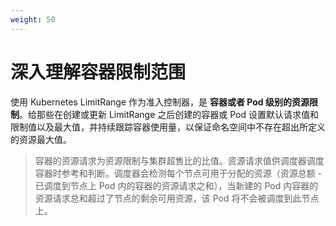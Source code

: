 ```yaml
---
weight: 50
---
```



# 深入理解容器限制范围


使用 Kubernetes LimitRange 作为准入控制器，是 **容器或者 Pod 级别的资源限制**。给那些在创建或更新 LimitRange 之后创建的容器或 Pod 设置默认请求值和限制值以及最大值，并持续跟踪容器使用量，以保证命名空间中不存在超出所定义的资源最大值。

> 容器的资源请求为资源限制与集群超售比的比值。资源请求值供调度器调度容器时参考和判断。调度器会检测每个节点可用于分配的资源（资源总额 - 已调度到节点上 Pod 内的容器的资源请求之和），当新建的 Pod 内容器的资源请求总和超过了节点的剩余可用资源，该 Pod 将不会被调度到此节点上。

